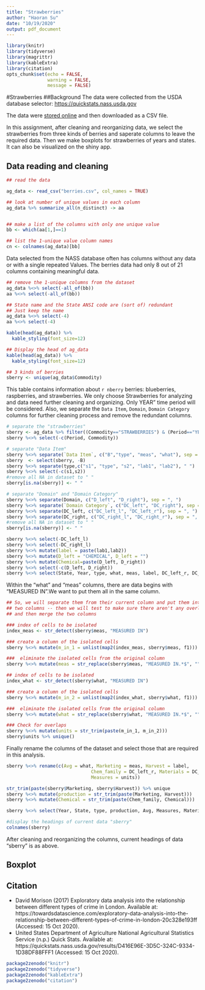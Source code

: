 ```yaml
---
title: "Strawberries"
author: "Haoran Su"
date: "10/19/2020"
output: pdf_document
---
```


```r
library(knitr)
library(tidyverse)
library(magrittr)
library(kableExtra)
library(citation)
opts_chunk$set(echo = FALSE, 
               warning = FALSE,
               message = FALSE)
```
#Strawberries
##Background
The data were collected from the USDA database selector: <a href="https://quickstats.nass.usda.gov">https://quickstats.nass.usda.gov</a>

The data were <a href="https://quickstats.nass.usda.gov/results/D416E96E-3D5C-324C-9334-1D38DF88FFF1">stored online</a> and then downloaded as a CSV file.

In this assignment, after cleaning and reorganizing data, we select the strawberries from three kinds of berries and saperate columns to leave the required data.
Then we make boxplots for strawberries of years and states. It can also be visualized on the shiny app.

## Data reading and cleaning
```r

## read the data

ag_data <- read_csv("berries.csv", col_names = TRUE)

## look at number of unique values in each column
ag_data %>% summarize_all(n_distinct) -> aa


## make a list of the columns with only one unique value
bb <- which(aa[1,]==1)

## list the 1-unique value column names 
cn <- colnames(ag_data)[bb]

```

Data selected from the NASS database often has columns without any data or with a single repeated Values.  The berries data had only 8 out of 21 columns containing meaningful data.

```r
## remove the 1-unique columns from the dataset
ag_data %<>% select(-all_of(bb))
aa %<>% select(-all_of(bb)) 

## State name and the State ANSI code are (sort of) redundant
## Just keep the name
ag_data %<>% select(-4)
aa %<>% select(-4) 

kable(head(ag_data)) %>%
  kable_styling(font_size=12)

## Display the head of ag_data 
kable(head(ag_data)) %>%
  kable_styling(font_size=12)

## 3 kinds of berries
sberry <- unique(ag_data$Commodity)
```

This table contains information about `r nberry` berries: blueberries, raspberries, and strawberries. We only choose Strawberries for analyzing and data need further cleaning and organizing. Only YEAR" time period will be considered.
Also, we separate the `Data Item`, `Domain`, `Domain Category` columns for further cleaning process and remove the redundant columns. 

```r
# separate the "strawberries"
sberry <- ag_data %>% filter((Commodity=="STRAWBERRIES") & (Period=="YEAR"))
sberry %<>% select(-c(Period, Commodity)) 

# separate "Data Item"
sberry %<>% separate(`Data Item`, c("B","type", "meas", "what"), sep = ",") 
sberry  <- select(sberry, -B)
sberry %<>% separate(type,c("s1", "type", "s2", "lab1", "lab2"), " ")
sberry %<>% select(-c(s1,s2)) 
#remove all NA in dataset to " "
sberry[is.na(sberry)] <- " " 

# separate "Domain" and "Domain Category"
sberry %<>% separate(Domain, c("D_left", "D_right"), sep = ", ")
sberry %<>% separate(`Domain Category`, c("DC_left", "DC_right"), sep = ", ")
sberry %<>% separate(DC_left, c("DC_left_l", "DC_left_r"), sep = ", ")
sberry %<>% separate(DC_right, c("DC_right_l", "DC_right_r"), sep = ", ") 
#remove all NA in dataset to " "
sberry[is.na(sberry)] <- " "

sberry %<>% select(-DC_left_l) 
sberry %<>% select(-DC_right_l)
sberry %<>% mutate(label = paste(lab1,lab2)) 
sberry %<>% mutate(D_left = "CHEMICAL", D_left = "") 
sberry %<>% mutate(Chemical=paste(D_left, D_right)) 
sberry %<>% select(-c(D_left, D_right)) 
sberry %<>% select(State, Year, type, what, meas, label, DC_left_r, DC_right_r, Chemical, Value )
```


Within the "what" and "meas" columns, there are data begins with "MEASURED IN".We want to put them all in the same column.

```r
## So, we will separate them from their current column and put them into
## two columns -- then we will test to make sure there aren't any overlaps
## and then merge the two columns

### index of cells to be isolated
index_meas <- str_detect(sberry$meas, "MEASURED IN")

### create a column of the isolated cells
sberry %<>% mutate(m_in_1 = unlist(map2(index_meas, sberry$meas, f1))) 

###  eliminate the isolated cells from the original column
sberry %<>% mutate(meas = str_replace(sberry$meas, "MEASURED IN.*$", ""))

## index of cells to be isolated
index_what <- str_detect(sberry$what, "MEASURED IN")

### create a column of the isolated cells
sberry %<>% mutate(m_in_2 = unlist(map2(index_what, sberry$what, f1))) 

###  eliminate the isolated cells from the original column
sberry %<>% mutate(what = str_replace(sberry$what, "MEASURED IN.*$", ""))

### Check for overlaps
sberry %<>% mutate(units = str_trim(paste(m_in_1, m_in_2))) 
sberry$units %>% unique()

```


Finally rename the columns of the dataset and select those that are required in this analysis.

```r
sberry %<>% rename(c(Avg = what, Marketing = meas, Harvest = label, 
                               Chem_family = DC_left_r, Materials = DC_right_r, 
                               Measures = units))

str_trim(paste(sberry$Marketing, sberry$Harvest)) %>% unique
sberry %<>% mutate(production = str_trim(paste(Marketing, Harvest)))
sberry %<>% mutate(Chemical = str_trim(paste(Chem_family, Chemical)))

sberry %<>% select(Year, State, type, production, Avg, Measures, Materials, Chemical, Value)

#display the headings of current data "sberry"
colnames(sberry)
```
After cleaning and reorganizing the columns, current headings of data "sberry" is as above.

## Boxplot

## Citation
*
David Morison (2017) Exploratory data analysis into the relationship between different types of crime in London. Available at: https://towardsdatascience.com/exploratory-data-analysis-into-the-relationship-between-different-types-of-crime-in-london-20c328e193ff (Accessed: 15 Oct 2020).
*
United States Department of Agriculture National Agricultural Statistics Service (n.p.) Quick Stats. Available at: https://quickstats.nass.usda.gov/results/D416E96E-3D5C-324C-9334-1D38DF88FFF1 (Accessed: 15 Oct 2020).

```r
package2zenodo("knitr")
package2zenodo("tidyverse")
package2zenodo("kableExtra")
package2zenodo("citation")
```